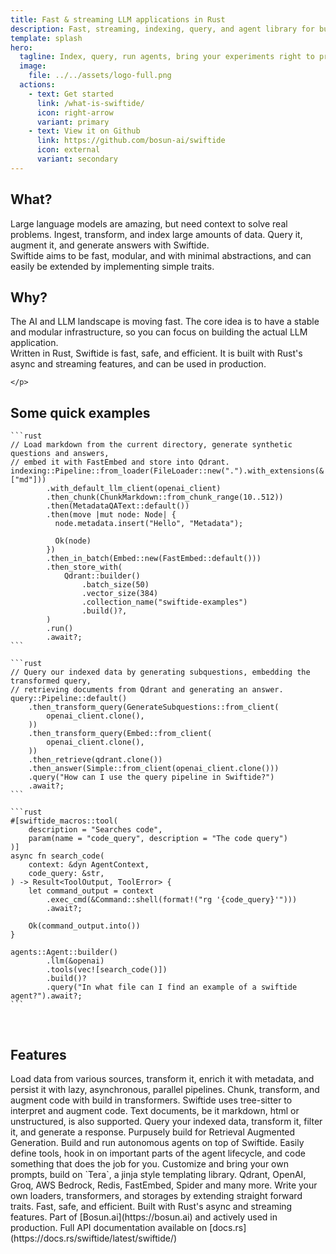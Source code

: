```yaml
---
title: Fast & streaming LLM applications in Rust
description: Fast, streaming, indexing, query, and agent library for building LLM applications in Rust.
template: splash
hero:
  tagline: Index, query, run agents, bring your experiments right to production
  image:
    file: ../../assets/logo-full.png
  actions:
    - text: Get started
      link: /what-is-swiftide/
      icon: right-arrow
      variant: primary
    - text: View it on Github
      link: https://github.com/bosun-ai/swiftide
      icon: external
      variant: secondary
---
```



<div class="flex flex-row not-content justify-around mb-20">
  <div class="basis-1/3">
    <h2>What?</h2>
    <p>
      Large language models are amazing, but need context
      to solve real problems. Ingest, transform, and index large amounts of data. Query it, augment it, and generate answers with Swiftide.
<br/>
      Swiftide aims to be fast, modular, and with minimal abstractions, and can easily be extended by implementing simple traits.
      </p>

  </div>
  <div class="basis-1/3">
    <h2>Why?</h2>
    <p>
The AI and LLM landscape is moving fast. The core idea is to have a stable and modular infrastructure, so you can focus on building the actual LLM application.
      <br />
Written in Rust, Swiftide is fast, safe, and efficient. It is built with Rust's async and streaming features, and can be used in production.

    </p>

  </div>
</div>


## Some quick examples

<Tabs>
  <TabItem label="Indexing">

    ```rust
    // Load markdown from the current directory, generate synthetic questions and answers,
    // embed it with FastEmbed and store into Qdrant.
    indexing::Pipeline::from_loader(FileLoader::new(".").with_extensions(&["md"]))
            .with_default_llm_client(openai_client)
            .then_chunk(ChunkMarkdown::from_chunk_range(10..512))
            .then(MetadataQAText::default())
            .then(move |mut node: Node| {
              node.metadata.insert("Hello", "Metadata");

              Ok(node)
            })
            .then_in_batch(Embed::new(FastEmbed::default()))
            .then_store_with(
                Qdrant::builder()
                    .batch_size(50)
                    .vector_size(384)
                    .collection_name("swiftide-examples")
                    .build()?,
            )
            .run()
            .await?;
    ```

  </TabItem>
  <TabItem label="Querying">

    ```rust
    // Query our indexed data by generating subquestions, embedding the transformed query,
    // retrieving documents from Qdrant and generating an answer.
    query::Pipeline::default()
        .then_transform_query(GenerateSubquestions::from_client(
            openai_client.clone(),
        ))
        .then_transform_query(Embed::from_client(
            openai_client.clone(),
        ))
        .then_retrieve(qdrant.clone())
        .then_answer(Simple::from_client(openai_client.clone()))
        .query("How can I use the query pipeline in Swiftide?")
        .await?;
    ```

  </TabItem>
  <TabItem label="Agents">

    ```rust
    #[swiftide_macros::tool(
        description = "Searches code",
        param(name = "code_query", description = "The code query")
    )]
    async fn search_code(
        context: &dyn AgentContext,
        code_query: &str,
    ) -> Result<ToolOutput, ToolError> {
        let command_output = context
            .exec_cmd(&Command::shell(format!("rg '{code_query}'")))
            .await?;

        Ok(command_output.into())
    }

    agents::Agent::builder()
            .llm(&openai)
            .tools(vec![search_code()])
            .build()?
            .query("In what file can I find an example of a swiftide agent?").await?;
    ```

  </TabItem>
</Tabs>

<br />

## Features

<CardGrid stagger>
  <Card title="Transform, enrich and persist lots of data" icon="seti:pipeline">
    Load data from various sources, transform it, enrich it with metadata, and
    persist it with lazy, asynchronous, parallel pipelines.
  </Card>
  <Card title="Transform code and text" icon="codePen">
    Chunk, transform, and augment code with build in transformers. Swiftide uses
    tree-sitter to interpret and augment code. Text documents, be it markdown,
    html or unstructured, is also supported.
  </Card>
  <Card title="Query pipeline" icon="seti:bicep">
    Query your indexed data, transform it, filter it, and generate a response.
    Purpusely build for Retrieval Augmented Generation.
  </Card>
  <Card title="Agents" icon="sun">
    Build and run autonomous agents on top of Swiftide. Easily define tools,
    hook in on important parts of the agent lifecycle, and code something that
    does the job for you.
  </Card>
  <Card title="Customizable templated prompts" icon="document">
    Customize and bring your own prompts, build on `Tera`, a jinja style
    templating library.
  </Card>
  <Card title="Many existing integrations" icon="puzzle">
    Qdrant, OpenAI, Groq, AWS Bedrock, Redis, FastEmbed, Spider and many more.
  </Card>
  <Card title="Easy to extend" icon="seti:crystal_embedded">
    Write your own loaders, transformers, and storages by extending straight
    forward traits.
  </Card>
  <Card title="Written in Rust" icon="seti:rust">
    Fast, safe, and efficient. Built with Rust's async and streaming features.
  </Card>
  <Card title="Part of Bosun.ai" icon="rocket">
    Part of [Bosun.ai](https://bosun.ai) and actively used in production.
  </Card>
  <Card title="Reference" icon="open-book">
    Full API documentation available on
    [docs.rs](https://docs.rs/swiftide/latest/swiftide/)
  </Card>
</CardGrid>
